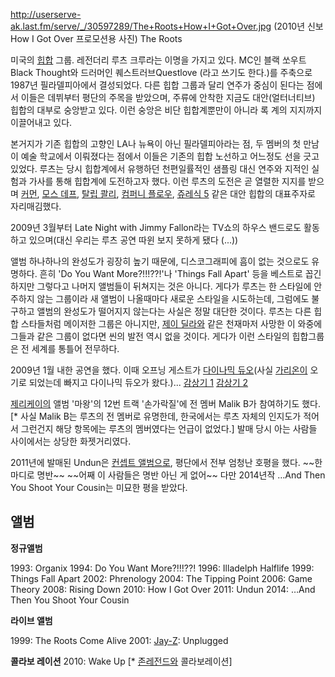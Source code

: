 http://userserve-ak.last.fm/serve/_/30597289/The+Roots+How+I+Got+Over.jpg
(2010년 신보 How I Got Over 프로모션용 사진)
The Roots

미국의 [[힙합]] 그룹. 레전더리 루츠 크루라는 이명을 가지고 있다. MC인 블랙 쏘우트Black Thought와 드러머인 퀘스트러브Questlove ({{{?uestlove}}}라고 쓰기도 한다.)를 주축으로 1987년 필라델피아에서 결성되었다. 다른 힙합 그룹과 달리 연주가 중심이 된다는 점에서 이들은 데뷔부터 평단의 주목을 받았으며, 주류에 안착한 지금도 대안(얼터너티브) 힙합의 대부로 숭앙받고 있다. 이런 숭앙은 비단 힙합계뿐만이 아니라 록 계의 지지까지 이끌어내고 있다.

본거지가 기존 힙합의 고향인 LA나 뉴욕이 아닌 필라델피아라는 점, 두 멤버의 첫 만남이 예술 학교에서 이뤄졌다는 점에서 이들은 기존의 힙합 노선하고 어느정도 선을 긋고 있었다. 루츠는 당시 힙합계에서 유행하던 천편일률적인 샘플링 대신 연주와 지적인 실험과 가사를 통해 힙합계에 도전하고자 했다. 이런 루츠의 도전은 곧 열렬한 지지를 받으며 [[커먼]], [[모스 데프]], [[탈립 콸리]], [[컴퍼니 플로우]], [[쥬레식 5]] 같은 대안 힙합의 대표주자로 자리매김했다. 
 
2009년 3월부터 Late Night with Jimmy Fallon라는 TV쇼의 하우스 밴드로도 활동하고 있으며(대신 우리는 루츠 공연 따윈 보지 못하게 됐다 (...))

앨범 하나하나의 완성도가 굉장히 높기 때문에, 디스코그래피에 흠이 없는 것으로도 유명하다. 흔히 'Do You Want More?!!!??!'나 'Things Fall Apart' 등을 베스트로 꼽긴 하지만 그렇다고 나머지 앨범들이 뒤쳐지는 것은 아니다. 게다가 루츠는 한 스타일에 안주하지 않는 그룹이라 새 앨범이 나올때마다 새로운 스타일을 시도하는데, 그럼에도 불구하고 앨범의 완성도가 떨어지지 않는다는 사실은 정말 대단한 것이다. 루츠는 다른 힙합 스타들처럼 메이저한 그룹은 아니지만, [[제이 딜라]]와 같은 천재마저 사망한 이 와중에 그들과 같은 그룹이 없다면 씬의 발전 역시 없을 것이다. 게다가 이런 스타일의 힙합그룹은 전 세계를 통틀어 전무하다. 

2009년 1월 내한 공연을 했다. 이때 오프닝 게스트가 [[다이나믹 듀오]](사실 [[가리온]]이 오기로 되었는데 빠지고 다이나믹 듀오가 왔다.)... 
[http://blog.naver.com/samsicke?Redirect=Log&logNo=60061194418 감상기 1]
[http://blog.naver.com/wutangkiller?Redirect=Log&logNo=60735577 감상기 2]

[[제리케이]]의 앨범 '마왕'의 12번 트랙 '손가락질'에 전 멤버 Malik B가 참여하기도 했다.[* 사실 Malik B는 루츠의 전 멤버로 유명한데, 한국에서는 루츠 자체의 인지도가 적어서 그런건지 해당 항목에는 루츠의 멤버였다는 언급이 없었다.] 발매 당시 아는 사람들 사이에서는 상당한 화젯거리였다.

2011년에 발매된 Undun은 [[컨셉트 앨범]]으로, 평단에서 전부 엄청난 호평을 했다. ~~한마디로 명반~~ ~~어째 이 사람들은 명반 아닌 게 없어~~ 다만 2014년작 …And Then You Shoot Your Cousin는 미묘한 평을 받았다.


== 앨범 ==
''' 정규앨범 ''' 

1993: Organix 
1994: Do You Want More?!!!??! 
1996: Illadelph Halflife 
1999: Things Fall Apart 
2002: Phrenology 
2004: The Tipping Point 
2006: Game Theory 
2008: Rising Down 
2010: How I Got Over
2011: Undun
2014: …And Then You Shoot Your Cousin

''' 라이브 앨범 '''
 
1999: The Roots Come Alive 
2001: [[Jay-Z]]: Unplugged


''' 콜라보 레이션 '''
2010: Wake Up [* [[존레전드]]와 콜라보레이션]
